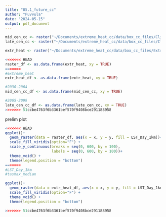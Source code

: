 ```yaml
---
title: "05.1_future_cc"
author: "Puvvula"
date: "2024-05-15"
output: pdf_document
---
```


```r
mid_cen_cc <- raster("~/Documents/extreme_heat_cc/data/box_cc_files/Climate_outputs/midcentury_delta.tif")
late_cen_cc <- raster("~/Documents/extreme_heat_cc/data/box_cc_files/Climate_outputs/latecentury_delta.tif")

extr_heat <- raster("~/Documents/extreme_heat_cc/data/box_cc_files/Extreme_Heat_outputs/Monthly_outputs/AllSummer20122022.tif")
```

```r
<<<<<<< HEAD
raster_df <- as.data.frame(extr_heat, xy = TRUE)
=======
#extreme_heat
extr_heat_df <- as.data.frame(extr_heat, xy = TRUE)

#2030-2064
mid_cen_cc_df <- as.data.frame(mid_cen_cc, xy = TRUE)

#2065-2099
late_cen_cc_df <- as.data.frame(late_cen_cc, xy = TRUE)
>>>>>>> 51ccbe4763f6b3361bef570f9408bce291188958
```


prelim plot
```r
<<<<<<< HEAD
ggplot()+
  geom_raster(data = raster_df, aes(x = x, y = y, fill = LST_Day_1km))+
  scale_fill_viridis(option="F") +
  scale_y_continuous(breaks = seq(0, 600, by = 100),
                     labels = seq(0, 600, by = 100))+
  theme_void() +
  theme(legend.position = "bottom")
=======
#LST_Day_1km
#tasmax_median

ggplot()+
  geom_raster(data = extr_heat_df, aes(x = x, y = y, fill = LST_Day_1km))+
  scale_fill_viridis(option="F") +
  theme_void() +
  theme(legend.position = "bottom")

>>>>>>> 51ccbe4763f6b3361bef570f9408bce291188958
```

